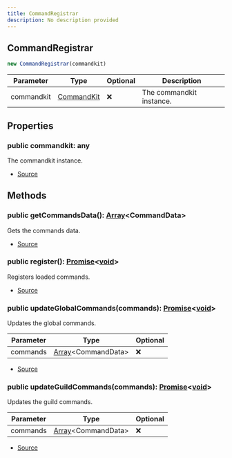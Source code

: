 ```yaml
---
title: CommandRegistrar
description: No description provided
---
```



## CommandRegistrar


```typescript
new CommandRegistrar(commandkit)
```
| Parameter | Type | Optional | Description |
| ----------- | ----------- | ----------- | ----------- |
| commandkit | [CommandKit](/docs/api-reference/classes/CommandKit) | ❌ | The commandkit instance. |


## Properties
### public commandkit: any
The commandkit instance.

- [Source](https://github.com/underctrl-io/commandkit/blob/141d1404ab18a8e659209a0fab65466bf3b6dd85/packages/commandkit/src/app/register/CommandRegistrar.ts#L18)

## Methods
### public getCommandsData(): [Array](https://developer.mozilla.org/en-US/docs/Web/JavaScript/Reference/Global_Objects/Array)\<CommandData>
Gets the commands data.



- [Source](https://github.com/underctrl-io/commandkit/blob/141d1404ab18a8e659209a0fab65466bf3b6dd85/packages/commandkit/src/app/register/CommandRegistrar.ts#L30)
### public register(): [Promise](https://developer.mozilla.org/en-US/docs/Web/JavaScript/Reference/Global_Objects/Promise)\<[void](https://developer.mozilla.org/en-US/docs/Web/JavaScript/Reference/Global_Objects/undefined)>
Registers loaded commands.



- [Source](https://github.com/underctrl-io/commandkit/blob/141d1404ab18a8e659209a0fab65466bf3b6dd85/packages/commandkit/src/app/register/CommandRegistrar.ts#L79)
### public updateGlobalCommands(commands): [Promise](https://developer.mozilla.org/en-US/docs/Web/JavaScript/Reference/Global_Objects/Promise)\<[void](https://developer.mozilla.org/en-US/docs/Web/JavaScript/Reference/Global_Objects/undefined)>
Updates the global commands.



| Parameter | Type | Optional |
| ----------- | ----------- | ----------- |
| commands | [Array](https://developer.mozilla.org/en-US/docs/Web/JavaScript/Reference/Global_Objects/Array)\<CommandData> | ❌ |


- [Source](https://github.com/underctrl-io/commandkit/blob/141d1404ab18a8e659209a0fab65466bf3b6dd85/packages/commandkit/src/app/register/CommandRegistrar.ts#L122)
### public updateGuildCommands(commands): [Promise](https://developer.mozilla.org/en-US/docs/Web/JavaScript/Reference/Global_Objects/Promise)\<[void](https://developer.mozilla.org/en-US/docs/Web/JavaScript/Reference/Global_Objects/undefined)>
Updates the guild commands.



| Parameter | Type | Optional |
| ----------- | ----------- | ----------- |
| commands | [Array](https://developer.mozilla.org/en-US/docs/Web/JavaScript/Reference/Global_Objects/Array)\<CommandData> | ❌ |


- [Source](https://github.com/underctrl-io/commandkit/blob/141d1404ab18a8e659209a0fab65466bf3b6dd85/packages/commandkit/src/app/register/CommandRegistrar.ts#L160)